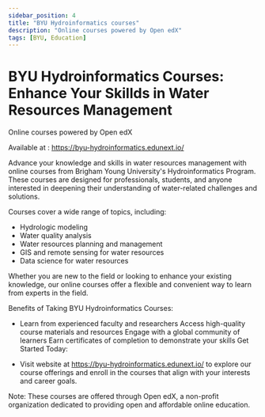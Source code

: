 ```yaml
---
sidebar_position: 4
title: "BYU Hydroinformatics courses"
description: "Online courses powered by Open edX"
tags: [BYU, Education]
---
```

# BYU Hydroinformatics Courses: Enhance Your Skillds in Water Resources Management

Online courses powered by Open edX

Available at : https://byu-hydroinformatics.edunext.io/

Advance your knowledge and skills in water resources management with online courses from Brigham Young University's Hydroinformatics Program. These courses are designed for professionals, students, and anyone interested in deepening their understanding of water-related challenges and solutions.

Courses cover a wide range of topics, including:

- Hydrologic modeling
- Water quality analysis
- Water resources planning and management
- GIS and remote sensing for water resources
- Data science for water resources

Whether you are new to the field or looking to enhance your existing knowledge, our online courses offer a flexible and convenient way to learn from experts in the field.

Benefits of Taking BYU Hydroinformatics Courses:

- Learn from experienced faculty and researchers
Access high-quality course materials and resources
Engage with a global community of learners
Earn certificates of completion to demonstrate your skills
Get Started Today:

- Visit website at https://byu-hydroinformatics.edunext.io/ to explore our course offerings and enroll in the courses that align with your interests and career goals.

Note: These courses are offered through Open edX, a non-profit organization dedicated to providing open and affordable online education.